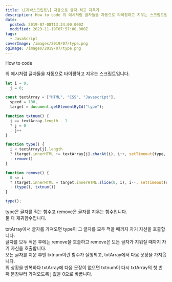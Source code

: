 ```yaml
---
title: \[자바스크립트\] 자동으로 글자 적고 지우기
description: How to code 위 예시처럼 글자들을 자동으로 타이핑하고 지우는 스크립트입니다.
date:
  posted: 2019-07-08T13:34:00.000Z
  modified: 2023-11-19T07:57:00.000Z
tags:
  - JavaScript
coverImage: /images/2019/07/type.png
ogImage: /images/2019/07/type.png
---
```


How to code 

위 예시처럼 글자들을 자동으로 타이핑하고 지우는 스크립트입니다.

```js
let i = 0,
  j = 0;

const textArray = ["HTML", "CSS", "Javascript"],
  speed = 100,
  target = document.getElementById("type");

function txtnum() {
  j == textArray.length - 1
  ? j = 0
  : j++
}

function type() {
  i < textArray[j].length
  ? (target.innerHTML += textArray[j].charAt(i), i++, setTimeout(type, speed))
  : remove()
}

function remove() {
  0 <= i
  ? (target.innerHTML = target.innerHTML.slice(0, i), i--, setTimeout(remove, speed))
  : (type(), txtnum())
}

type();
```

type은 글자를 적는 함수고 remove은 글자를 지우는 함수입니다.  
둘 다 재귀함수입니다.

txtArray에서 글자를 가져오면 type이 그 글자를 모두 적을 때까지 자기 자신을 호출합니다.  
글자를 모두 적은 후에는 remove을 호출하고 remove은 모든 글자가 지워질 때까지 자기 자신을 호출합니다.  
모든 글자를 지운 후엔 txtnum이란 함수가 실행되고, txtArray에서 다음 문장을 가져옵니다.  
위 상황을 반복하다 txtArray에 다음 문장이 없으면 txtnum이 다시 txtArray의 첫 번째 문장부터 가져오도록 j 값을 0으로 바꿉니다.
